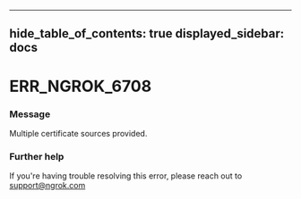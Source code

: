 

---
hide_table_of_contents: true
displayed_sidebar: docs
---


# ERR_NGROK_6708

### Message
Multiple certificate sources provided.

<ErrorDetails />



### Further help
If you're having trouble resolving this error, please reach out to [support@ngrok.com](mailto:support@ngrok.com?subject=Help%20with%20ERR_NGROK_6708)


